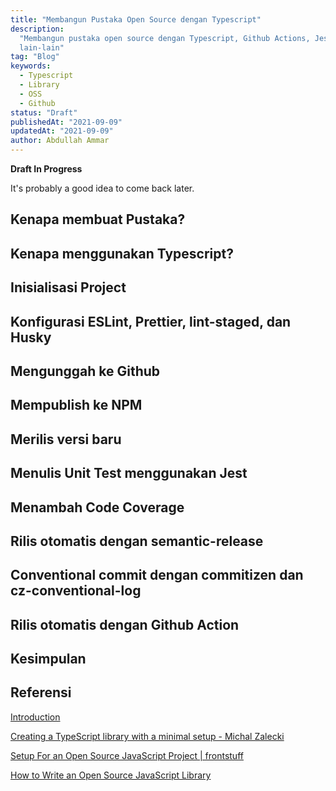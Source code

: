 ```yaml
---
title: "Membangun Pustaka Open Source dengan Typescript"
description:
  "Membangun pustaka open source dengan Typescript, Github Actions, Jest, semantic-release, dan
  lain-lain"
tag: "Blog"
keywords:
  - Typescript
  - Library
  - OSS
  - Github
status: "Draft"
publishedAt: "2021-09-09"
updatedAt: "2021-09-09"
author: Abdullah Ammar
---
```



<Callout>
  <strong>Draft In Progress</strong>
  <p>It's probably a good idea to come back later.</p>
</Callout>

## Kenapa membuat Pustaka?

## Kenapa menggunakan Typescript?

## Inisialisasi Project

## Konfigurasi ESLint, Prettier, lint-staged, dan Husky

## Mengunggah ke Github

## Mempublish ke NPM

## Merilis versi baru

## Menulis Unit Test menggunakan Jest

## Menambah Code Coverage

## Rilis otomatis dengan semantic-release

## Conventional commit dengan commitizen dan cz-conventional-log

## Rilis otomatis dengan Github Action

## Kesimpulan

## Referensi

[Introduction](https://basarat.gitbook.io/typescript/)

[Creating a TypeScript library with a minimal setup - Michal Zalecki](https://michalzalecki.com/creating-typescript-library-with-a-minimal-setup/)

[Setup For an Open Source JavaScript Project | frontstuff](https://frontstuff.io/setup-for-an-open-source-javascript-project)

[How to Write an Open Source JavaScript Library](https://egghead.io/courses/how-to-write-an-open-source-javascript-library)
